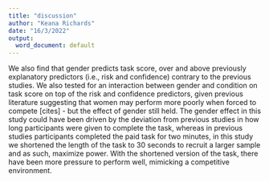 ```yaml
---
title: "discussion"
author: "Keana Richards"
date: "16/3/2022"
output:
  word_document: default
---
```




We also find that gender predicts task score, over and above previously explanatory predictors (i.e., risk and confidence) contrary to the previous studies. We also tested for an interaction between gender and condition on task score on top of the risk and confidence predictors, given previous literature suggesting that women may perform more poorly when forced to compete [cites] - but the effect of gender still held. The gender effect in this study could have been driven by the deviation from previous studies in how long participants were given to complete the task, whereas in previous studies participants completed the paid task for two minutes, in this study we shortened the length of the task to 30 seconds to recruit a larger sample and as such, maximize power. With the shortened version of the task, there have been more pressure to perform well, mimicking a competitive environment.




